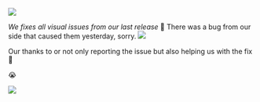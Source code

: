 
![](https://res.cloudinary.com/dltbv060k/image/upload/v1742050494/28-01_vyd1n9.png)

_We fixes all visual issues from our last release_ 🐞 There was a bug from our side that caused them yesterday, sorry. 
![](https://res.cloudinary.com/dltbv060k/image/upload/v1742050493/28-02_daec2b.png)

Our thanks to <ReleaseUser name="huy"/> or not only reporting the issue but also helping us with the fix 🙇 

<ReleaseBuild>
<ReleaseUser name="huy"/> 😭

![](https://res.cloudinary.com/dltbv060k/image/upload/v1743866939/28-01_adikvu.png)
</ReleaseBuild>
